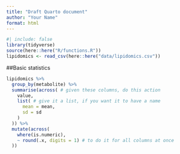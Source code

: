 ```yaml
---
title: "Draft Quarto document"
author: "Your Name"
format: html
---
```


```r
#| include: false
library(tidyverse)
source(here::here("R/functions.R"))
lipidomics <- read_csv(here::here("data/lipidomics.csv"))
```

##Basic statistics

```r
lipidomics %>%
  group_by(metabolite) %>%
  summarise(across( # given these columns, do this action
    value,
    list( # give it a list, if you want it to have a name
      mean = mean,
      sd = sd
    )
  )) %>%
  mutate(across(
    where(is.numeric),
    ~ round(.x, digits = 1) # to do it for all columns at once
  ))
```
